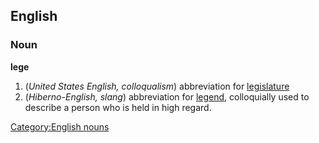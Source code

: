 == English ==
=== Noun ===
[[Category:English nouns]]
'''lege'''
# (''United States English, colloqualism'') abbreviation for [[legislature]]
# (''Hiberno-English, slang'') abbreviation for [[legend]], colloquially used to describe a person who is held in high regard.
